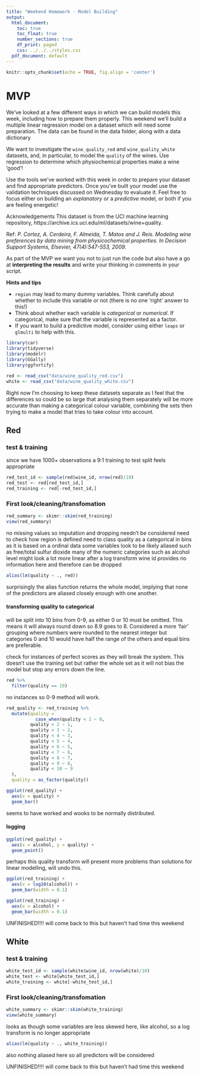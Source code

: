 ```yaml
---
title: "Weekend Homework - Model Building"
output:
  html_document:
    toc: true
    toc_float: true
    number_sections: true
    df_print: paged
    css: ../../../styles.css
  pdf_document: default
---
```


```r
knitr::opts_chunk$set(echo = TRUE, fig.align = 'center')
```

# MVP

We've looked at a few different ways in which we can build models this week, including how to prepare them properly. This weekend we'll build a multiple linear regression model on a dataset which will need some preparation. The data can be found in the data folder, along with a data dictionary

We want to investigate the `wine_quality_red` and `wine_quality_white` datasets, and, in particular, to model the `quality` of the wines. Use regression to determine which physiochemical properties make a wine 'good'!

Use the tools we've worked with this week in order to prepare your dataset and find appropriate predictors. Once you've built your model use the validation techniques discussed on Wednesday to evaluate it. Feel free to focus either on building an *explanatory* or a *predictive* model, or both if you are feeling energetic!



Acknowledgements
This dataset is from the UCI machine learning repository, https://archive.ics.uci.edu/ml/datasets/wine+quality.

Ref: *P. Cortez, A. Cerdeira, F. Almeida, T. Matos and J. Reis. Modeling wine preferences by data mining from physicochemical properties. In Decision Support Systems, Elsevier, 47(4):547-553, 2009.*



As part of the MVP we want you not to just run the code but also have a go at **interpreting the results** and write your thinking in comments in your script.

**Hints and tips**

* `region` may lead to many dummy variables. Think carefully about whether to include this variable or not (there is no one 'right' answer to this!)
* Think about whether each variable is *categorical* or *numerical*. If categorical, make sure that the variable is represented as a factor.
* If you want to build a predictive model, consider using either `leaps` or `glmulti` to help with this.




```r
library(car)
library(tidyverse)
library(modelr)
library(GGally)
library(ggfortify)
```

```r
red <- read_csv("data/wine_quality_red.csv")
white <- read_csv("data/wine_quality_white.csv")
```

Right now I'm choosing to keep these datasets separate as I feel that the differences so could be so large
that analysing them separately will be more accurate than making a categorical colour variable, combining 
the sets then trying to make a model that tries to take colour into account.




## Red

### test & training

since we have 1000+ observations a 9:1 training to test split feels appropriate

```r
red_test_id <- sample(red$wine_id, nrow(red)/10)
red_test <- red[red_test_id,]
red_training <- red[-red_test_id,]
```


### First look/cleaning/transfomation

```r
red_summary <- skimr::skim(red_training)
view(red_summary)
```

no missing values so imputation and dropping needn't be considered
need to check how region is defined
need to class quality as a categorical in bins as it is based on a ordinal data
some variables look to be likely aliased such as free/total sulfur dioxide
many of the numeric categories such as alcohol level might look a lot more linear after a log transform 
wine id provides no information here and therefore can be dropped



```r
alias(lm(quality ~ ., red))
```

surprisingly the alias function returns the whole model, implying that none of the predictors are aliased
closely enough with one another.

#### transforming quality to categorical



will be split into 10 bins from 0-9, as either 0 or 10 must be omitted. This means it will 
always round down so 8.9 goes to 8. Considered a more 'fair' grouping where numbers were 
rounded to the nearest integer but categories 0 and 10 would have half the range of the 
others and equal bins are preferable.

check for instances of perfect scores as they will break the system. This doesn't use the 
training set but rather the whole set as it will not bias the model but stop any errors
down the line.

```r
red %>% 
  filter(quality == 10)
```
no instances so 0-9 method will work.



```r
red_quality <- red_training %>% 
  mutate(quality = 
           case_when(quality < 1 ~ 0,
         quality < 2 ~ 1,
         quality < 3 ~ 2,
         quality < 4 ~ 3,
         quality < 5 ~ 4,
         quality < 6 ~ 5,
         quality < 7 ~ 6,
         quality < 8 ~ 7,
         quality < 9 ~ 8,
         quality < 10 ~ 9
  ),
  quality = as_factor(quality))
```


```r
ggplot(red_quality) +
  aes(x = quality) +
  geom_bar()
```
seems to have worked and wooks to be normally distributed.

#### logging

```r
ggplot(red_quality) +
  aes(x = alcohol, y = quality) +
  geom_point()
```
perhaps this quality transform will present more problems than solutions for linear
modelling, will undo this.

```r
ggplot(red_training) +
  aes(x = log10(alcohol)) +
  geom_bar(width = 0.1)

ggplot(red_training) +
  aes(x = alcohol) +
  geom_bar(width = 0.1)
```


UNFINISHED!!!! will come back to this but haven't had time this weekend

## White

### test & training

```r
white_test_id <- sample(white$wine_id, nrow(white)/10)
white_test <- white[white_test_id,]
white_training <- white[-white_test_id,]
```


### First look/cleaning/transfomation

```r
white_summary <- skimr::skim(white_training)
view(white_summary)
```

looks as though some variables are less skewed here, like alcohol, so a log transform is no longer
appropriate


```r
alias(lm(quality ~ ., white_training))
```

also nothing aliased here so all predictors will be considered






UNFINISHED!!!! will come back to this but haven't had time this weekend
